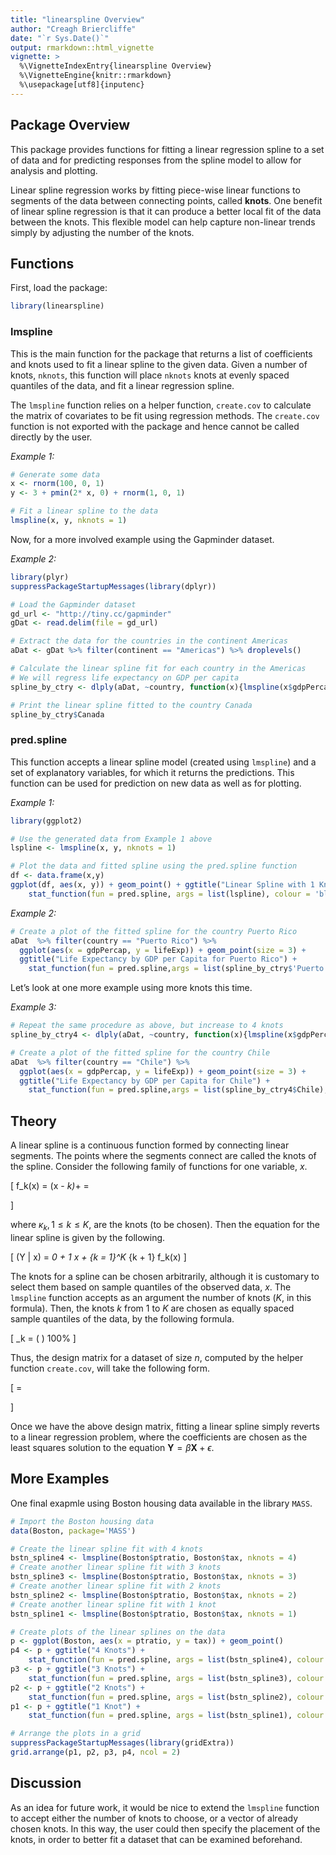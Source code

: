```yaml
---
title: "linearspline Overview"
author: "Creagh Briercliffe"
date: "`r Sys.Date()`"
output: rmarkdown::html_vignette
vignette: >
  %\VignetteIndexEntry{linearspline Overview}
  %\VignetteEngine{knitr::rmarkdown}
  %\usepackage[utf8]{inputenc}
---
```


## Package Overview

This package provides functions for fitting a linear regression spline to a set of data and for predicting responses from the spline model to allow for analysis and plotting.

Linear spline regression works by fitting piece-wise linear functions to segments of the data between connecting points, called **knots**. One benefit of linear spline regression is that it can produce a better local fit of the data between the knots. This flexible model can help capture non-linear trends simply by adjusting the number of the knots.

## Functions

First, load the package:
```r
library(linearspline)
```

### lmspline

This is the main function for the package that returns a list of coefficients and knots used to fit a linear spline to the given data. Given a number of knots, `nknots`, this function will place `nknots` knots at evenly spaced quantiles of the data, and fit a linear regression spline.

The `lmspline` function relies on a helper function, `create.cov` to calculate the matrix of covariates to be fit using regression methods. The `create.cov` function is not exported with the package and hence cannot be called directly by the user.

*Example 1:*
```r
# Generate some data
x <- rnorm(100, 0, 1)
y <- 3 + pmin(2* x, 0) + rnorm(1, 0, 1)

# Fit a linear spline to the data
lmspline(x, y, nknots = 1)
```

Now, for a more involved example using the Gapminder dataset.

*Example 2:*
```r
library(plyr)
suppressPackageStartupMessages(library(dplyr))

# Load the Gapminder dataset
gd_url <- "http://tiny.cc/gapminder"
gDat <- read.delim(file = gd_url)

# Extract the data for the countries in the continent Americas
aDat <- gDat %>% filter(continent == "Americas") %>% droplevels()

# Calculate the linear spline fit for each country in the Americas
# We will regress life expectancy on GDP per capita
spline_by_ctry <- dlply(aDat, ~country, function(x){lmspline(x$gdpPercap, x$lifeExp, nknots = 2)})

# Print the linear spline fitted to the country Canada
spline_by_ctry$Canada
```


### pred.spline

This function accepts a linear spline model (created using `lmspline`) and a set of explanatory variables, for which it returns the predictions. This function can be used for prediction on new data as well as for plotting.

*Example 1:*
```r
library(ggplot2)

# Use the generated data from Example 1 above
lspline <- lmspline(x, y, nknots = 1)

# Plot the data and fitted spline using the pred.spline function
df <- data.frame(x,y)
ggplot(df, aes(x, y)) + geom_point() + ggtitle("Linear Spline with 1 Knot") +
	stat_function(fun = pred.spline, args = list(lspline), colour = 'blue', size = 0.7)
```

*Example 2:*
```r
# Create a plot of the fitted spline for the country Puerto Rico
aDat  %>% filter(country == "Puerto Rico") %>% 
  ggplot(aes(x = gdpPercap, y = lifeExp)) + geom_point(size = 3) + 
  ggtitle("Life Expectancy by GDP per Capita for Puerto Rico") + 
	stat_function(fun = pred.spline,args = list(spline_by_ctry$'Puerto Rico'),colour = 'blue',size = 0.7)
```

Let's look at one more example using more knots this time.

*Example 3:*
```r
# Repeat the same procedure as above, but increase to 4 knots
spline_by_ctry4 <- dlply(aDat, ~country, function(x){lmspline(x$gdpPercap, x$lifeExp, nknots = 4)})

# Create a plot of the fitted spline for the country Chile
aDat  %>% filter(country == "Chile") %>% 
  ggplot(aes(x = gdpPercap, y = lifeExp)) + geom_point(size = 3) + 
  ggtitle("Life Expectancy by GDP per Capita for Chile") + 
	stat_function(fun = pred.spline,args = list(spline_by_ctry4$Chile),colour = 'blue',size = 0.7)
```

## Theory

A linear spline is a continuous function formed by connecting linear segments. The points where the segments connect are called the knots of the spline. Consider the following family of functions for one variable, $x$.

\[ f_k(x) = (x - \kappa_k)_+ = 
\begin{cases} 
x - \kappa_k & \text{ if } x > \kappa_k \\
0 & \text{ otherwise }
\end{cases} \]

where $\kappa_k, 1 \leq k \leq K,$ are the knots (to be chosen). Then the equation for the linear spline is given by the following.

\[ \mathbb{E}(Y | x) = \beta_0 + \beta_1 x + \sum_{k = 1}^K \beta_{k + 1} f_k(x) \]

The knots for a spline can be chosen arbitrarily, although it is customary to select them based on sample quantiles of the observed data, $x$. The `lmspline` function accepts as an argument the number of knots ($K$, in this formula). Then, the knots $k$ from $1$ to $K$ are chosen as equally spaced sample quantiles of the data, by the following formula.

\[ \kappa_k = \left( \frac{k}{K + 1} \right) 100\% \text{  quantile of the observed $x$}\]

Thus, the design matrix for a dataset of size $n$, computed by the helper function `create.cov`, will take the following form.

\[ \mathbf{X} =
 \begin{pmatrix}
  1 & x_1 & (x_1 - \kappa_1)_+ & \cdots & (x_1 - \kappa_K)_+ \\
  1 & x_2 & (x_2 - \kappa_1)_+ & \cdots & (x_2 - \kappa_K)_+ \\
  \vdots  & \vdots  & \vdots & \ddots & \vdots  \\
  1 & x_n & (x_n - \kappa_1)_+ & \cdots & (x_n - \kappa_K)_+
 \end{pmatrix}\]

Once we have the above design matrix, fitting a linear spline simply reverts to a linear regression problem, where the coefficients are chosen as the least squares solution to the equation $\mathbf{Y} = \beta \mathbf{X} + \epsilon$.

## More Examples

One final exapmle using Boston housing data available in the library `MASS`.

```r
# Import the Boston housing data
data(Boston, package='MASS')

# Create the linear spline fit with 4 knots
bstn_spline4 <- lmspline(Boston$ptratio, Boston$tax, nknots = 4)
# Create another linear spline fit with 3 knots
bstn_spline3 <- lmspline(Boston$ptratio, Boston$tax, nknots = 3)
# Create another linear spline fit with 2 knots
bstn_spline2 <- lmspline(Boston$ptratio, Boston$tax, nknots = 2)
# Create another linear spline fit with 1 knot
bstn_spline1 <- lmspline(Boston$ptratio, Boston$tax, nknots = 1)

# Create plots of the linear splines on the data
p <- ggplot(Boston, aes(x = ptratio, y = tax)) + geom_point()
p4 <- p + ggtitle("4 Knots") + 
	stat_function(fun = pred.spline, args = list(bstn_spline4), colour = 'purple', size = 0.7)
p3 <- p + ggtitle("3 Knots") + 
	stat_function(fun = pred.spline, args = list(bstn_spline3), colour = 'green', size = 0.7)
p2 <- p + ggtitle("2 Knots") + 
	stat_function(fun = pred.spline, args = list(bstn_spline2), colour = 'red', size = 0.7)
p1 <- p + ggtitle("1 Knot") + 
	stat_function(fun = pred.spline, args = list(bstn_spline1), colour = 'blue', size = 0.7)

# Arrange the plots in a grid
suppressPackageStartupMessages(library(gridExtra))
grid.arrange(p1, p2, p3, p4, ncol = 2)
```

## Discussion

As an idea for future work, it would be nice to extend the `lmspline` function to accept either the number of knots to choose, or a vector of already chosen knots. In this way, the user could then specify the placement of the knots, in order to better fit a dataset that can be examined beforehand.
